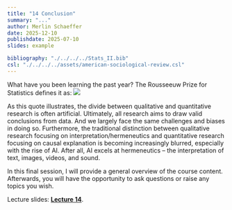 ```yaml
---
title: "14 Conclusion"
summary: "..."
author: Merlin Schaeffer
date: 2025-12-10
publishdate: 2025-07-10
slides: example

bibliography: "./../../../Stats_II.bib"
csl: "./../../../assets/american-sociological-review.csl"
---
```


What have you been learning the past year? The Rousseeuw Prize for Statistics defines it as:
![](https://discourse.datamethods.org/uploads/default/original/2X/1/19805845382993f6acfeae23272da8a84b5a66ec.png)

As this quote illustrates, the divide between qualitative and quantitative research is often artificial. Ultimately, all research aims to draw valid conclusions from data. And we largely face the same challenges and biases in doing so. Furthermore, the traditional distinction between qualitative research focusing on interpretation/hermeneutics and quantitative research focusing on causal explanation is becoming increasingly blurred, especially with the rise of AI. After all, AI excels at hermeneutics – the interpretation of text, images, videos, and sound.

In this final session, I will provide a general overview of the course content. Afterwards, you will have the opportunity to ask questions or raise any topics you wish.

Lecture slides: [**Lecture 14**](/Lectures/14-Conclusion/14-Concl.html).
